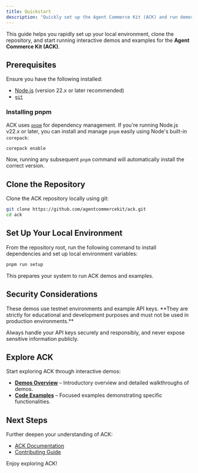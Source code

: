 ```yaml
---
title: Quickstart
description: "Quickly set up the Agent Commerce Kit (ACK) and run demos and examples."
---
```


This guide helps you rapidly set up your local environment, clone the repository, and start running interactive demos and examples for the **Agent Commerce Kit (ACK)**.

## Prerequisites

Ensure you have the following installed:

- [Node.js](https://nodejs.org/) (version 22.x or later recommended)
- [`git`](https://git-scm.com/downloads)

### Installing pnpm

ACK uses [`pnpm`](https://pnpm.io/) for dependency management. If you're running Node.js v22.x or later, you can install and manage `pnpm` easily using Node's built-in `corepack`:

```sh
corepack enable
```

Now, running any subsequent `pnpm` command will automatically install the correct version.

## Clone the Repository

Clone the ACK repository locally using git:

```sh
git clone https://github.com/agentcommercekit/ack.git
cd ack
```

## Set Up Your Local Environment

From the repository root, run the following command to install dependencies and set up local environment variables:

```sh
pnpm run setup
```

This prepares your system to run ACK demos and examples.

## Security Considerations

<Warning>
These demos use testnet environments and example API keys. **They are strictly for educational and development purposes and must not be used in production environments.**

Always handle your API keys securely and responsibly, and never expose sensitive information publicly.

</Warning>

## Explore ACK

Start exploring ACK through interactive demos:

- **[Demos Overview](./demos)** – Introductory overview and detailed walkthroughs of demos.
- **[Code Examples](./examples)** – Focused examples demonstrating specific functionalities.

## Next Steps

Further deepen your understanding of ACK:

- [ACK Documentation](https://agentcommercekit.com)
- [Contributing Guide](/resources/contributing)

Enjoy exploring ACK!
